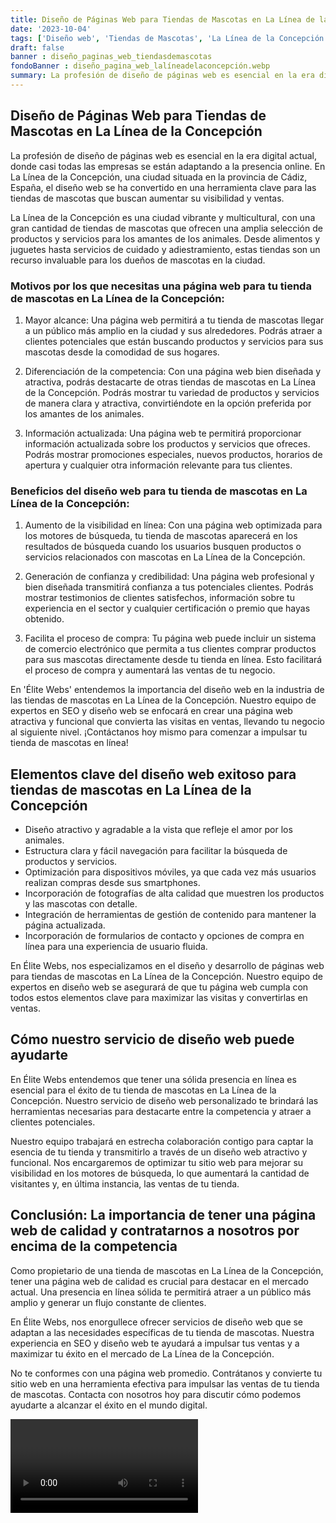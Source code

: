 ```yaml
---
title: Diseño de Páginas Web para Tiendas de Mascotas en La Línea de la Concepción
date: '2023-10-04'
tags: ['Diseño web', 'Tiendas de Mascotas', 'La Línea de la Concepción']
draft: false
banner : diseño_paginas_web_tiendasdemascotas
fondoBanner : diseño_pagina_web_lalíneadelaconcepción.webp
summary: La profesión de diseño de páginas web es esencial en la era digital actual, donde casi todas las empresas se están adaptando a la presencia online. En La Línea de la Concepción, una ciudad situada en la provincia de Cádiz, España, el diseño web se ha convertido en una herramienta clave para las tiendas de mascotas que buscan aumentar su visibilidad y ventas.
---
```


## Diseño de Páginas Web para Tiendas de Mascotas en La Línea de la Concepción

La profesión de diseño de páginas web es esencial en la era digital actual, donde casi todas las empresas se están adaptando a la presencia online. En La Línea de la Concepción, una ciudad situada en la provincia de Cádiz, España, el diseño web se ha convertido en una herramienta clave para las tiendas de mascotas que buscan aumentar su visibilidad y ventas.

La Línea de la Concepción es una ciudad vibrante y multicultural, con una gran cantidad de tiendas de mascotas que ofrecen una amplia selección de productos y servicios para los amantes de los animales. Desde alimentos y juguetes hasta servicios de cuidado y adiestramiento, estas tiendas son un recurso invaluable para los dueños de mascotas en la ciudad.

### Motivos por los que necesitas una página web para tu tienda de mascotas en La Línea de la Concepción:

1. Mayor alcance: Una página web permitirá a tu tienda de mascotas llegar a un público más amplio en la ciudad y sus alrededores. Podrás atraer a clientes potenciales que están buscando productos y servicios para sus mascotas desde la comodidad de sus hogares.

2. Diferenciación de la competencia: Con una página web bien diseñada y atractiva, podrás destacarte de otras tiendas de mascotas en La Línea de la Concepción. Podrás mostrar tu variedad de productos y servicios de manera clara y atractiva, convirtiéndote en la opción preferida por los amantes de los animales.

3. Información actualizada: Una página web te permitirá proporcionar información actualizada sobre los productos y servicios que ofreces. Podrás mostrar promociones especiales, nuevos productos, horarios de apertura y cualquier otra información relevante para tus clientes.

### Beneficios del diseño web para tu tienda de mascotas en La Línea de la Concepción:

1. Aumento de la visibilidad en línea: Con una página web optimizada para los motores de búsqueda, tu tienda de mascotas aparecerá en los resultados de búsqueda cuando los usuarios busquen productos o servicios relacionados con mascotas en La Línea de la Concepción.

2. Generación de confianza y credibilidad: Una página web profesional y bien diseñada transmitirá confianza a tus potenciales clientes. Podrás mostrar testimonios de clientes satisfechos, información sobre tu experiencia en el sector y cualquier certificación o premio que hayas obtenido.

3. Facilita el proceso de compra: Tu página web puede incluir un sistema de comercio electrónico que permita a tus clientes comprar productos para sus mascotas directamente desde tu tienda en línea. Esto facilitará el proceso de compra y aumentará las ventas de tu negocio.

En 'Élite Webs' entendemos la importancia del diseño web en la industria de las tiendas de mascotas en La Línea de la Concepción. Nuestro equipo de expertos en SEO y diseño web se enfocará en crear una página web atractiva y funcional que convierta las visitas en ventas, llevando tu negocio al siguiente nivel. ¡Contáctanos hoy mismo para comenzar a impulsar tu tienda de mascotas en línea!

<GifSeo />

<Cta />

## Elementos clave del diseño web exitoso para tiendas de mascotas en La Línea de la Concepción

- Diseño atractivo y agradable a la vista que refleje el amor por los animales.
- Estructura clara y fácil navegación para facilitar la búsqueda de productos y servicios.
- Optimización para dispositivos móviles, ya que cada vez más usuarios realizan compras desde sus smartphones.
- Incorporación de fotografías de alta calidad que muestren los productos y las mascotas con detalle.
- Integración de herramientas de gestión de contenido para mantener la página actualizada.
- Incorporación de formularios de contacto y opciones de compra en línea para una experiencia de usuario fluida.

En Élite Webs, nos especializamos en el diseño y desarrollo de páginas web para tiendas de mascotas en La Línea de la Concepción. Nuestro equipo de expertos en diseño web se asegurará de que tu página web cumpla con todos estos elementos clave para maximizar las visitas y convertirlas en ventas.

## Cómo nuestro servicio de diseño web puede ayudarte

En Élite Webs entendemos que tener una sólida presencia en línea es esencial para el éxito de tu tienda de mascotas en La Línea de la Concepción. Nuestro servicio de diseño web personalizado te brindará las herramientas necesarias para destacarte entre la competencia y atraer a clientes potenciales.

Nuestro equipo trabajará en estrecha colaboración contigo para captar la esencia de tu tienda y transmitirlo a través de un diseño web atractivo y funcional. Nos encargaremos de optimizar tu sitio web para mejorar su visibilidad en los motores de búsqueda, lo que aumentará la cantidad de visitantes y, en última instancia, las ventas de tu tienda.

## Conclusión: La importancia de tener una página web de calidad y contratarnos a nosotros por encima de la competencia

Como propietario de una tienda de mascotas en La Línea de la Concepción, tener una página web de calidad es crucial para destacar en el mercado actual. Una presencia en línea sólida te permitirá atraer a un público más amplio y generar un flujo constante de clientes.

En Élite Webs, nos enorgullece ofrecer servicios de diseño web que se adaptan a las necesidades específicas de tu tienda de mascotas.  Nuestra experiencia en SEO y diseño web te ayudará a impulsar tus ventas y a maximizar tu éxito en el mercado de La Línea de la Concepción.

No te conformes con una página web promedio. Contrátanos y convierte tu sitio web en una herramienta efectiva para impulsar las ventas de tu tienda de mascotas. Contacta con nosotros hoy para discutir cómo podemos ayudarte a alcanzar el éxito en el mundo digital.

<Video />

<CtaBot job='Tiendas de Mascotas' city='La Línea de la Concepción'/>

<Gmaps query='La Línea de la Concepción+españa+maps' />